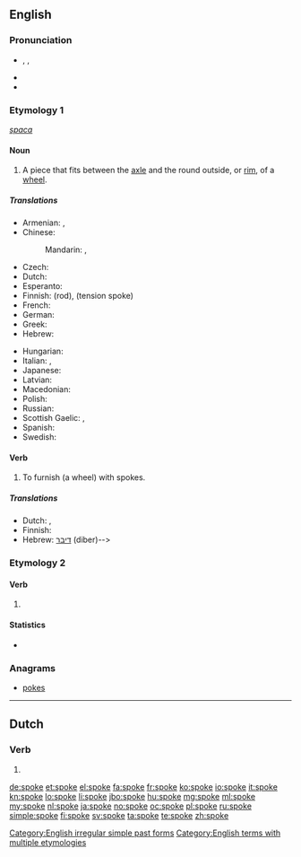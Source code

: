 {{also|spöke}}
==English==

===Pronunciation===
* {{enPR|spōk}}, {{IPA|/spəʊk/}}, {{X-SAMPA|/sp@Uk/}}
* {{audio|en-us-spoke.ogg|Audio (US)}}
* {{rhymes|əʊk}}

===Etymology 1===
{{etyl|ang}} ''[[spaca]]''

====Noun====
{{wikipedia}}
{{en-noun}}

# A piece that fits between the [[axle]] and the round outside, or [[rim]], of a [[wheel]].

=====Translations=====
{{trans-top|part of a wheel}}
* Armenian: {{t-|hy|անվաճաղ|tr=anvač̣aġ}},  {{t-|hy|ճաղ|tr=č̣aġ}}
* Chinese:
*: Mandarin: {{t|cmn|輻條|sc=Hani}},  {{t|cmn|辐条|tr=fútiáo|sc=Hani}}
* Czech: {{t-|cs|paprsek|m}}
* Dutch: {{t+|nl|spaak|m|f}}
* Esperanto: {{t-|eo|spoko}}
* Finnish: {{t+|fi|puola}} (rod), {{t+|fi|pinna}} (tension spoke)
* French: {{t+|fr|rayon|m}}
* German: {{t+|de|Speiche}}
* Greek: {{t+|el|ακτίνα|f|tr=aktína|sc=Grek}}
* Hebrew: {{t+|he|זק|m}}
{{trans-mid}}
* Hungarian: {{t+|hu|küllő}}
* Italian: {{t+|it|raggio}}, {{qualifier|colloquial}} {{t+|it|razzo|m}}
* Japanese: {{t-|ja|スポーク|tr=supōku}}
* Latvian: {{t-|lv|spieķis|m}}
* Macedonian: {{t-|mk|спица|f|tr=spíca}}
* Polish: {{t-|pl|szprycha|f}}
* Russian: {{t+|ru|спица|f|tr=spíca}}
* Scottish Gaelic: {{t-|gd|bas|f}}, {{t-|gd|spòg|f}}
* Spanish: {{t+|es|rayo|m}}
* Swedish: {{t+|sv|eker}}
{{trans-bottom}}

====Verb====
{{en-verb}}

# {{transitive}} To furnish (a wheel) with spokes.

=====Translations=====
* Dutch: {{t+|nl|sprak}}, {{t+|nl|spraken}}
* Finnish: {{t-|fi|puhui}}
* Hebrew: [[דיבר]] (diber)-->

===Etymology 2===

====Verb====
{{head|en|verb form}}

# {{simple past of|speak}}

====Statistics====
* {{rank|idea|reached|appeared|461|spoke|strange|force|character}}

===Anagrams===
* [[pokes]]

[[Category:English irregular simple past forms]]
[[Category:English terms with multiple etymologies]]

----

==Dutch==

===Verb===
{{head|nl}}

# {{nl-verb-form|n=sg|t=pres|m=subj|spoken}}

[[de:spoke]]
[[et:spoke]]
[[el:spoke]]
[[fa:spoke]]
[[fr:spoke]]
[[ko:spoke]]
[[io:spoke]]
[[it:spoke]]
[[kn:spoke]]
[[lo:spoke]]
[[li:spoke]]
[[jbo:spoke]]
[[hu:spoke]]
[[mg:spoke]]
[[ml:spoke]]
[[my:spoke]]
[[nl:spoke]]
[[ja:spoke]]
[[no:spoke]]
[[oc:spoke]]
[[pl:spoke]]
[[ru:spoke]]
[[simple:spoke]]
[[fi:spoke]]
[[sv:spoke]]
[[ta:spoke]]
[[te:spoke]]
[[zh:spoke]]